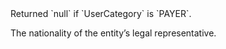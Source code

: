 <ResponseField name="LegalRepresentativeNationality" type="string" >    
Returned `null` if `UserCategory` is `PAYER`.

The nationality of the entity’s legal representative.

</ResponseField>